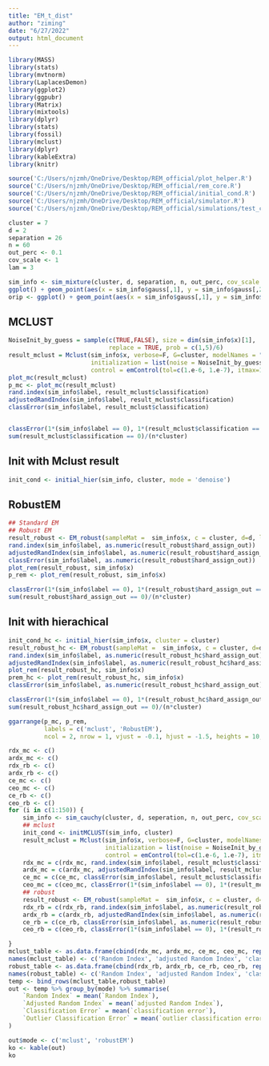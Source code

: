 ```yaml
---
title: "EM_t_dist"
author: "ziming"
date: "6/27/2022"
output: html_document
---
```



```r
library(MASS)
library(stats)
library(mvtnorm)
library(LaplacesDemon)
library(ggplot2)
library(ggpubr)
library(Matrix)
library(mixtools)
library(dplyr)
library(stats)
library(fossil)
library(mclust)
library(dplyr)
library(kableExtra)
library(knitr)

source('C:/Users/njzmh/OneDrive/Desktop/REM_official/plot_helper.R')
source('C:/Users/njzmh/OneDrive/Desktop/REM_official/rem_core.R')
source('C:/Users/njzmh/OneDrive/Desktop/REM_official/initial_cond.R')
source('C:/Users/njzmh/OneDrive/Desktop/REM_official/simulator.R')
source('C:/Users/njzmh/OneDrive/Desktop/REM_official/simulations/test_cauchy2.R')
```

```r
cluster = 7
d = 2
separation = 26
n = 60
out_perc <- 0.1
cov_scale <- 1
lam = 3
```

```r
sim_info <- sim_mixture(cluster, d, separation, n, out_perc, cov_scale = cov_scale, outl_mode = 'unif')
ggplot() + geom_point(aes(x = sim_info$gauss[,1], y = sim_info$gauss[,2]), col = sim_info$label_in) + geom_point(aes(x = sim_info$outlier[,1], y = sim_info$outlie[,2]), shape = 4)+ xlab('axis 1') + ylab('axis 2')
orip <- ggplot() + geom_point(aes(x = sim_info$gauss[,1], y = sim_info$gauss[,2]), col = sim_info$label_in) + geom_point(aes(x = sim_info$outlier[,1], y = sim_info$outlie[,2]), shape = 4) 
```

## MCLUST
```r
NoiseInit_by_guess = sample(c(TRUE,FALSE), size = dim(sim_info$x)[1], 
                            replace = TRUE, prob = c(1,5)/6)
result_mclust = Mclust(sim_info$x, verbose=F, G=cluster, modelNames = "VVV",
                       initialization = list(noise = NoiseInit_by_guess),
                       control = emControl(tol=c(1.e-6, 1.e-7), itmax=15))
plot_mc(result_mclust)
p_mc <- plot_mc(result_mclust)
rand.index(sim_info$label, result_mclust$classification)
adjustedRandIndex(sim_info$label, result_mclust$classification)
classError(sim_info$label, result_mclust$classification)


classError(1*(sim_info$label == 0), 1*(result_mclust$classification == 0))
sum(result_mclust$classification == 0)/(n*cluster)
```

## Init with Mclust result
```r
init_cond <- initial_hier(sim_info, cluster, mode = 'denoise')
```


## RobustEM
```r
## Standard EM
## Robust EM
result_robust <- EM_robust(sampleMat =  sim_info$x, c = cluster, d=d, lambda = lam, sigma_str = 'unstr', inits = init_cond)
rand.index(sim_info$label, as.numeric(result_robust$hard_assign_out))
adjustedRandIndex(sim_info$label, as.numeric(result_robust$hard_assign_out))
classError(sim_info$label, as.numeric(result_robust$hard_assign_out))
plot_rem(result_robust, sim_info$x)
p_rem <- plot_rem(result_robust, sim_info$x)

classError(1*(sim_info$label == 0), 1*(result_robust$hard_assign_out == 0))
sum(result_robust$hard_assign_out == 0)/(n*cluster)
```

## Init with hierachical
```r
init_cond_hc <- initial_hier(sim_info$x, cluster = cluster)
result_robust_hc <- EM_robust(sampleMat =  sim_info$x, c = cluster, d=d, lambda = lam, sigma_str = 'unstr', inits = init_cond_hc)
rand.index(sim_info$label, as.numeric(result_robust_hc$hard_assign_out))
adjustedRandIndex(sim_info$label, as.numeric(result_robust_hc$hard_assign_out))
plot_rem(result_robust_hc, sim_info$x)
prem_hc <- plot_rem(result_robust_hc, sim_info$x)
classError(sim_info$label, as.numeric(result_robust_hc$hard_assign_out))

classError(1*(sim_info$label == 0), 1*(result_robust_hc$hard_assign_out == 0))
sum(result_robust_hc$hard_assign_out == 0)/(n*cluster)
```

```r
ggarrange(p_mc, p_rem,
          labels = c('mclust', 'RobustEM'),
          ncol = 2, nrow = 1, vjust = -0.1, hjust = -1.5, heights = 10, widths = 10)
```



```r
rdx_mc <- c()
ardx_mc <- c()
rdx_rb <- c()
ardx_rb <- c()
ce_mc <- c()
ceo_mc <- c()
ce_rb <- c()
ceo_rb <- c()
for (i in c(1:150)) {
    sim_info <- sim_cauchy(cluster, d, seperation, n, out_perc, cov_scale = cov_scale, df = 7)
    ## mclust
    init_cond <- initMCLUST(sim_info, cluster)
    result_mclust = Mclust(sim_info$x, verbose=F, G=cluster, modelNames = "VVV",
                           initialization = list(noise = NoiseInit_by_guess),
                           control = emControl(tol=c(1.e-6, 1.e-7), itmax=16))
    rdx_mc = c(rdx_mc, rand.index(sim_info$label, result_mclust$classification))
    ardx_mc = c(ardx_mc, adjustedRandIndex(sim_info$label, result_mclust$classification))
    ce_mc = c(ce_mc, classError(sim_info$label, result_mclust$classification)$errorRate)
    ceo_mc = c(ceo_mc, classError(1*(sim_info$label == 0), 1*(result_mclust$classification == 0))$errorRate)
    ## robust
    result_robust <- EM_robust(sampleMat =  sim_info$x, c = cluster, d=d, lambda = lam, sigma_str = 'unstr', inits = init_cond)
    rdx_rb = c(rdx_rb, rand.index(sim_info$label, as.numeric(result_robust_hc$hard_assign_out)))
    ardx_rb = c(ardx_rb, adjustedRandIndex(sim_info$label, as.numeric(result_robust_hc$hard_assign_out)))
    ce_rb = c(ce_rb, classError(sim_info$label, as.numeric(result_robust$hard_assign_out))$errorRate)
    ceo_rb = c(ceo_rb, classError(1*(sim_info$label == 0), 1*(result_robust$hard_assign_out == 0))$errorRate)

}
mclust_table <- as.data.frame(cbind(rdx_mc, ardx_mc, ce_mc, ceo_mc, rep(0, 150)))
names(mclust_table) <- c('Random Index', 'adjusted Random Index', 'classification error', 'outlier classification error', 'mode')
robust_table <- as.data.frame(cbind(rdx_rb, ardx_rb, ce_rb, ceo_rb, rep(1, 150)))
names(robust_table) <- c('Random Index', 'adjusted Random Index', 'classification error', 'outlier classification error', 'mode')
temp <- bind_rows(mclust_table,robust_table)
out <- temp %>% group_by(mode) %>% summarise(
    `Random Index` = mean(`Random Index`),
    `Adjusted Random Index` = mean(`adjusted Random Index`),
    `Classification Error` = mean(`classification error`),
    `Outlier Classification Error` = mean(`outlier classification error`),
)

out$mode <- c('mclust', 'robustEM')
ko <- kable(out)
ko
```








